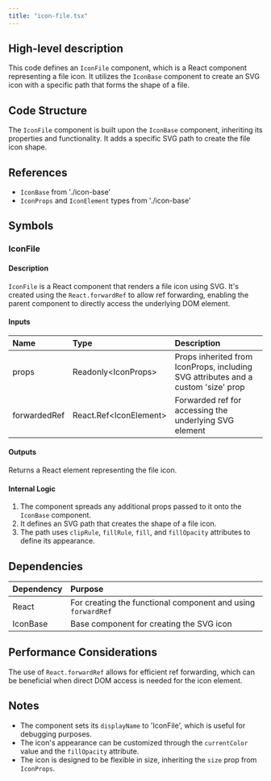 ```yaml
---
title: "icon-file.tsx"
---
```


## High-level description
This code defines an `IconFile` component, which is a React component representing a file icon. It utilizes the `IconBase` component to create an SVG icon with a specific path that forms the shape of a file.

## Code Structure
The `IconFile` component is built upon the `IconBase` component, inheriting its properties and functionality. It adds a specific SVG path to create the file icon shape.

## References
- `IconBase` from './icon-base'
- `IconProps` and `IconElement` types from './icon-base'

## Symbols

### IconFile
#### Description
`IconFile` is a React component that renders a file icon using SVG. It's created using the `React.forwardRef` to allow ref forwarding, enabling the parent component to directly access the underlying DOM element.

#### Inputs
| Name | Type | Description |
|:-----|:-----|:------------|
| props | Readonly&lt;IconProps&gt; | Props inherited from IconProps, including SVG attributes and a custom 'size' prop |
| forwardedRef | React.Ref&lt;IconElement&gt; | Forwarded ref for accessing the underlying SVG element |

#### Outputs
Returns a React element representing the file icon.

#### Internal Logic
1. The component spreads any additional props passed to it onto the `IconBase` component.
2. It defines an SVG path that creates the shape of a file icon.
3. The path uses `clipRule`, `fillRule`, `fill`, and `fillOpacity` attributes to define its appearance.

## Dependencies
| Dependency | Purpose |
|:-----------|:--------|
| React | For creating the functional component and using `forwardRef` |
| IconBase | Base component for creating the SVG icon |

## Performance Considerations
The use of `React.forwardRef` allows for efficient ref forwarding, which can be beneficial when direct DOM access is needed for the icon element.

## Notes
- The component sets its `displayName` to 'IconFile', which is useful for debugging purposes.
- The icon's appearance can be customized through the `currentColor` value and the `fillOpacity` attribute.
- The icon is designed to be flexible in size, inheriting the `size` prop from `IconProps`.